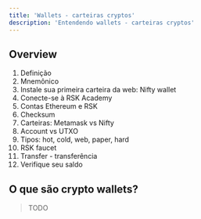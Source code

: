 ---
title: 'Wallets - carteiras cryptos'
description: 'Entendendo wallets - carteiras cryptos'
---

## Overview

1. Definição
2. Mnemônico
3. Instale sua primeira carteira da web: Nifty wallet
4. Conecte-se à RSK Academy
5. Contas Ethereum e RSK
6. Checksum
7. Carteiras: Metamask vs Nifty
8. Account vs UTXO
9. Tipos: hot, cold, web, paper, hard
10. RSK faucet
11. Transfer - transferência
12. Verifique seu saldo

## O que são crypto wallets?

> TODO
